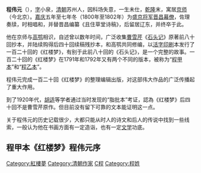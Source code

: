 '''程伟元'''（{{bd|18世纪||1818年|}}），[[表字|字]]小泉，[[清朝|清朝]]苏州人，因科场失意，一生未仕，[[乾隆|乾隆]]末，寓居[[京师|京师]]（今北京）。[[嘉庆|嘉庆]]五年至七年冬（1800年至1802年）为[[盛京将军|盛京将军]][[晋昌|晋昌]][[幕僚|幕僚]]，佐理奏牍，时相唱和，并替晋昌编纂《且住草堂诗稿》，后留居辽东，并终卒于此。

他在京师与[[高鹗|高鹗]]相识，自述曾以数年时间，广泛收集[[曹雪芹|曹雪芹]]《[[紅樓夢|石头记]]》原著前八十回抄本，并陆续购得后四十回续稿残抄本，和高鹗共同修编，以[[活字印刷|活字印刷]]本发行了一百二十回的《红楼梦》，有别于此前八十回的《石头记》，是一个完整的故事。一百二十回的《红楼梦》在1791年和1792年又有两个不同的版本，被称为“[[程甲本|程甲本]]”和“[[程乙本|程乙本]]”。

程伟元完成一百二十回《红楼梦》的整理编辑出版，对这部伟大作品的广泛传播起了重大作用。

到了1920年代，[[胡适|胡适]]等学者通过当时发现的“脂批本”考证，認為《红楼梦》后四十回不是曹雪芹原作。但目前没有留下可靠的文本能证明这一点。

关于程伟元的历史记载很少，大都只能从时人的诗文和后人的传说中找到一些线索，一般认为他在书画方面有一定造诣，也有一定[[文学|文学]]功底。

==程甲本《红楼梦》程伟元序==

{{Cquote 2|《红楼梦》小说本名《石头记》，作者相传不一，究未知出自何人，惟书内记雪芹曹先生删改数过。好事者每传抄一部，置庙市中，昂其值，得数十金，可谓不胫而走者矣。然原目一百廿卷，今所传只八十卷，殊非全本。即间称有全部者，及检阅，仍只八十卷，读者颇以为憾。不佞以是书既有百廿卷之目，岂无全璧？爰为竭力收罗，自藏书家甚至故纸堆中无不留心，数年以来，仅积有廿余卷。一日偶于鼓担上得十余卷，遂重价购之，欣然繙阅，见其前后起伏，尚属接笋，然漶漫不可收拾。乃同友人细加厘剔，截长补短，抄成全部，复为镌板，以公同好，《红楼梦》全书始至是告成矣。书成，因并志其缘起，以告海内君子。凡我同人，或亦先睹为快者欤？小泉程伟元识}}
{{红楼梦}}
{{china-writer-stub}}
{{清朝人物小作品}}
[[Category:紅樓夢|Category:紅樓夢]]
[[Category:清朝作家|Category:清朝作家]]
[[Category:苏州人|C程]]
[[Category:程姓|Category:程姓]]